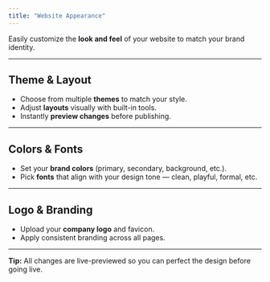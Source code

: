 ```yaml
---
title: "Website Appearance"
---
```


Easily customize the **look and feel** of your website to match your brand identity.

---

## Theme & Layout

- Choose from multiple **themes** to match your style.
- Adjust **layouts** visually with built-in tools.
- Instantly **preview changes** before publishing.

---

## Colors & Fonts

- Set your **brand colors** (primary, secondary, background, etc.).
- Pick **fonts** that align with your design tone — clean, playful, formal, etc.

---

## Logo & Branding

- Upload your **company logo** and favicon.
- Apply consistent branding across all pages.

---

**Tip:** All changes are live-previewed so you can perfect the design before going live.
